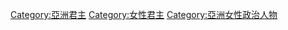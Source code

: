 [[Category:亞洲君主|Category:亞洲君主]]
[[Category:女性君主|Category:女性君主]]
[[Category:亞洲女性政治人物|Category:亞洲女性政治人物]]
